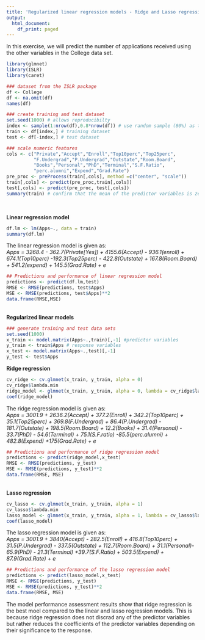 ```yaml
---
title: 'Regularized linear regression models - Ridge and Lasso regression '
output:
  html_document:
    df_print: paged
---
```


In this exercise, we will predict the number of applications received using the other variables in the College data set.


```r
library(glmnet)
library(ISLR)
library(caret)
```

```r
### dataset from the ISLR package
df <- College
df <- na.omit(df)
names(df)
```
```r
### create training and test dataset
set.seed(1000) # allows reproducibilty
index <- sample(1:nrow(df),0.8*nrow(df)) # use random sample (80%) as training data
train <- df[index,] # training dataset
test <- df[-index,] # test dataset
```


```r
### scale numeric features
cols <- c("Private","Accept","Enroll","Top10perc","Top25perc",
          "F.Undergrad","P.Undergrad","Outstate","Room.Board",
          "Books","Personal","PhD","Terminal","S.F.Ratio",
          "perc.alumni","Expend","Grad.Rate")
pre_proc <- preProcess(train[,cols], method =c("center", "scale"))
train[,cols] <- predict(pre_proc,train[,cols])
test[,cols] <- predict(pre_proc, test[,cols])
summary(train) # confirm that the mean of the predictor variables is zero

```

<br>

**Linear regression model**
```r
df.lm <- lm(Apps~., data = train)
summary(df.lm)

```
 The linear regression model is given as: <br>
*Apps = 3268.4 - 362.7(Private[Yes]) + 4155.6(Accept) - 936.1(enroll) + 674.1(Top10perc) -192.3(Top25perc) - 422.8(Outstate) + 167.8(Room.Board) + 541.2(expend) + 145.5(Grad.Rate) + e*
```r
## Predictions and performance of linear regression model
predictions <- predict(df.lm,test)
RMSE <- RMSE(predictions, test$Apps)
MSE <- RMSE(predictions, test$Apps)**2
data.frame(RMSE,MSE)
```

<br>
**Regularized linear models**
```r
### generate training and test data sets
set.seed(1000)
x_train <- model.matrix(Apps~.,train)[,-1] #predictor variables
y_train <- train$Apps # response variables
x_test <- model.matrix(Apps~.,test)[,-1]
y_test <- test$Apps
```

**Ridge regression**
```r
cv_ridge <- cv.glmnet(x_train, y_train, alpha = 0)
cv_ridge$lambda.min
ridge_model <- glmnet(x_train, y_train, alpha = 0, lambda = cv_ridge$lambda.min)
coef(ridge_model)
```
The ridge regression model is given as: <br>
*Apps = 3001.9 + 2636.2(Accept) + 377.2(Enroll) + 342.2(Top10perc) + 35.1(Top25perc) + 369.8(F.Undergrad) + 86.4(P.Undergrad) - 181.7(Outstate) + 198.5(Room.Board) + 12.2(Books) + 31.4(Personal) - 33.7(PhD) - 54.6(Terminal) + 75.1(S.F.ratio) -85.5(perc.alumni) + 482.8(Expend) +175(Grad.Rate) + e*

```r
## Predictions and performance of ridge regression model
predictions <- predict(ridge_model,x_test)
RMSE <- RMSE(predictions, y_test)
MSE <- RMSE(predictions, y_test)**2
data.frame(RMSE, MSE)
```
<br>
**Lasso regression**
```r
cv_lasso <- cv.glmnet(x_train, y_train, alpha = 1)
cv_lasso$lambda.min
lasso_model <- glmnet(x_train, y_train, alpha = 1, lambda = cv_lasso$lambda.min)
coef(lasso_model)
```

The lasso regression model is given as: <br>
*Apps = 3001.9 + 3840(Accept) - 282.5(Enroll) + 416.8(Top10perc) + 31.5(P.Undergrad) - 337.5(Outstate) + 112.7(Room.Board) + 31.1(Personal)- 65.9(PhD) - 21.3(Terminal) +39.7(S.F.Ratio) + 503.5(Expend) + 87.9(Grad.Rate) + e*

```r
## Predictions and performance of the lasso regression model
predictions <- predict(lasso_model,x_test)
RMSE <- RMSE(predictions, y_test)
MSE <- RMSE(predictions, y_test)**2
data.frame(RMSE, MSE)
```

The model performance assessment results show that ridge regression is the best moel compared to the linear and lasso regression models. This is because ridge regression does not discrad any of the predictor variables but rather reduces the coefficients of the predictor variables depending on their significance to the response. 

